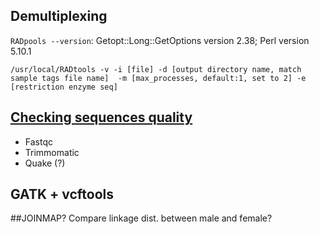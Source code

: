 ## Demultiplexing
 
`RADpools --version`:
Getopt::Long::GetOptions version 2.38; Perl version 5.10.1
```
/usr/local/RADtools -v -i [file] -d [output directory name, match sample tags file name]  -m [max_processes, default:1, set to 2] -e [restriction enzyme seq]
```
## [Checking sequences quality](https://github.com/caro46/Hymenochirus/blob/master/Starting.Rmd)
- Fastqc
- Trimmomatic
- Quake (?)

## GATK + vcftools

##JOINMAP?
Compare linkage dist. between male and female?
